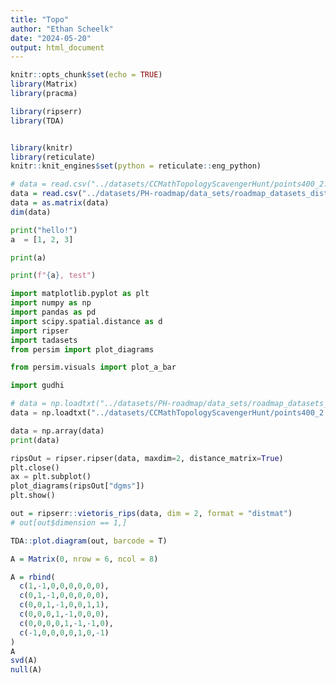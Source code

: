 ```yaml
---
title: "Topo"
author: "Ethan Scheelk"
date: "2024-05-20"
output: html_document
---
```


```r
knitr::opts_chunk$set(echo = TRUE)
library(Matrix)
library(pracma)

library(ripserr)
library(TDA)


library(knitr)  
library(reticulate)  
knitr::knit_engines$set(python = reticulate::eng_python)
```



```r
# data = read.csv("../datasets/CCMathTopologyScavengerHunt/points400_2.csv", header = F)
data = read.csv("../datasets/PH-roadmap/data_sets/roadmap_datasets_distmat/dragon_vrip.ply.txt_1000_.txt_distmat.txt", sep = " ", header = F)
data = as.matrix(data)
dim(data)
```

```python
print("hello!")
a  = [1, 2, 3]

print(a)

print(f"{a}, test")
```

```python
import matplotlib.pyplot as plt
import numpy as np
import pandas as pd
import scipy.spatial.distance as d
import ripser
import tadasets
from persim import plot_diagrams

from persim.visuals import plot_a_bar

import gudhi
```

```python
# data = np.loadtxt("../datasets/PH-roadmap/data_sets/roadmap_datasets_distmat/dragon_vrip.ply.txt_1000_.txt_distmat.txt")
data = np.loadtxt("../datasets/CCMathTopologyScavengerHunt/points400_2.csv", delimiter=",")

data = np.array(data)
print(data)

ripsOut = ripser.ripser(data, maxdim=2, distance_matrix=True)
plt.close()
ax = plt.subplot()
plot_diagrams(ripsOut["dgms"])
plt.show()
```


```r
out = ripserr::vietoris_rips(data, dim = 2, format = "distmat")
# out[out$dimension == 1,]

TDA::plot.diagram(out, barcode = T)
```


```r
A = Matrix(0, nrow = 6, ncol = 8)

A = rbind(
  c(1,-1,0,0,0,0,0,0),
  c(0,1,-1,0,0,0,0,0),
  c(0,0,1,-1,0,0,1,1),
  c(0,0,0,1,-1,0,0,0),
  c(0,0,0,0,1,-1,-1,0),
  c(-1,0,0,0,0,1,0,-1)
)
A
svd(A)
null(A)
```

